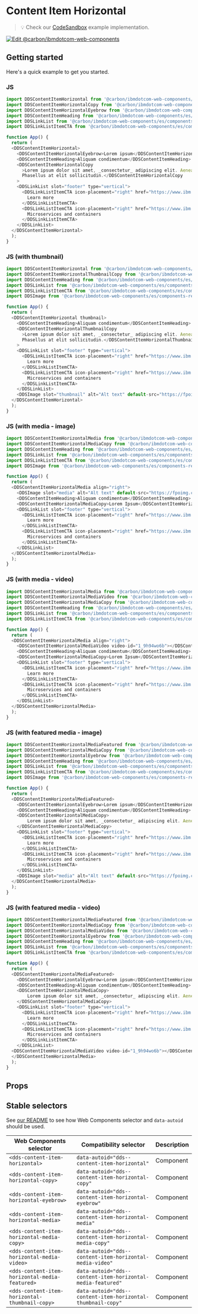 
# Content Item Horizontal
> 💡 Check our
> [CodeSandbox](https://githubbox.com/carbon-design-system/carbon-for-ibm-dotcom/tree/main/packages/web-components/examples/codesandbox/components-react/content-item-horizontal)
> example implementation.

[![Edit @carbon/ibmdotcom-web-components](https://codesandbox.io/static/img/play-codesandbox.svg)](https://githubbox.com/carbon-design-system/carbon-for-ibm-dotcom/tree/main/packages/web-components/examples/codesandbox/components-react/content-item-horizontal)

## Getting started

Here's a quick example to get you started.

### JS

```javascript
import DDSContentItemHorizontal from '@carbon/ibmdotcom-web-components/es/components-react/content-item-horizontal/content-item-horizontal';
import DDSContentItemHorizontalCopy from '@carbon/ibmdotcom-web-components/es/components-react/content-item-horizontal/content-item-horizontal-copy';
import DDSContentItemHorizontalEyebrow from '@carbon/ibmdotcom-web-components/es/components-react/content-item-horizontal/content-item-horizontal-eyebrow';
import DDSContentItemHeading from '@carbon/ibmdotcom-web-components/es/components-react/content-item/content-item-heading';
import DDSLinkList from '@carbon/ibmdotcom-web-components/es/components-react/link-list/link-list';
import DDSLinkListItemCTA from '@carbon/ibmdotcom-web-components/es/components-react/cta/link-list-item-cta';

function App() {
  return (
  <DDSContentItemHorizontal>
    <DDSContentItemHorizontalEyebrow>Lorem ipsum</DDSContentItemHorizontalEyebrow>
    <DDSContentItemHeading>Aliquam condimentum</DDSContentItemHeading>
    <DDSContentItemHorizontalCopy
      >Lorem ipsum dolor sit amet, _consectetur_ adipiscing elit. Aenean et ultricies est. Mauris iaculis eget dolor nec hendrerit.
      Phasellus at elit sollicitudin.</DDSContentItemHorizontalCopy
    >
    <DDSLinkList slot="footer" type="vertical">
      <DDSLinkListItemCTA icon-placement="right" href="https://www.ibm.com" cta-type="local">
        Learn more
      </DDSLinkListItemCTA>
      <DDSLinkListItemCTA icon-placement="right" href="https://www.ibm.com" cta-type="external">
        Microservices and containers
      </DDSLinkListItemCTA>
    </DDSLinkList>
  </DDSContentItemHorizontal>
  );
}
```
### JS (with thumbnail)

```javascript
import DDSContentItemHorizontal from '@carbon/ibmdotcom-web-components/es/components-react/content-item-horizontal/content-item-horizontal';
import DDSContentItemHorizontalThumbnailCopy from '@carbon/ibmdotcom-web-components/es/components-react/content-item-horizontal/content-item-horizontal-thumbnail-copy';
import DDSContentItemHeading from '@carbon/ibmdotcom-web-components/es/components-react/content-item/content-item-heading';
import DDSLinkList from '@carbon/ibmdotcom-web-components/es/components-react/link-list/link-list';
import DDSLinkListItemCTA from '@carbon/ibmdotcom-web-components/es/components-react/cta/link-list-item-cta';
import DDSImage from '@carbon/ibmdotcom-web-components/es/components-react/image/image';

function App() {
  return (
  <DDSContentItemHorizontal thumbnail>
    <DDSContentItemHeading>Aliquam condimentum</DDSContentItemHeading>
    <DDSContentItemHorizontalThumbnailCopy
      >Lorem ipsum dolor sit amet, _consectetur_ adipiscing elit. Aenean et ultricies est. Mauris iaculis eget dolor nec hendrerit.
      Phasellus at elit sollicitudin.</DDSContentItemHorizontalThumbnailCopy
    >
    <DDSLinkList slot="footer" type="vertical">
      <DDSLinkListItemCTA icon-placement="right" href="https://www.ibm.com" cta-type="local">
        Learn more
      </DDSLinkListItemCTA>
      <DDSLinkListItemCTA icon-placement="right" href="https://www.ibm.com" cta-type="external">
        Microservices and containers
      </DDSLinkListItemCTA>
    </DDSLinkList>
    <DDSImage slot="thumbnail" alt="Alt text" default-src="https://fpoimg.com/960x720?text=4:3&bg_color=ee5396&text_color=161616" />
  </DDSContentItemHorizontal>
  );
}
```

### JS (with media - image)

```javascript
import DDSContentItemHorizontalMedia from '@carbon/ibmdotcom-web-components/es/components-react/content-item-horizontal/content-item-horizontal-media';
import DDSContentItemHorizontalMediaCopy from '@carbon/ibmdotcom-web-components/es/components-react/content-item-horizontal/content-item-horizontal-media-copy';
import DDSContentItemHeading from '@carbon/ibmdotcom-web-components/es/components-react/content-item/content-item-heading';
import DDSLinkList from '@carbon/ibmdotcom-web-components/es/components-react/link-list/link-list';
import DDSLinkListItemCTA from '@carbon/ibmdotcom-web-components/es/components-react/cta/link-list-item-cta';
import DDSImage from '@carbon/ibmdotcom-web-components/es/components-react/image/image';

function App() {
  return (
  <DDSContentItemHorizontalMedia align="right">
    <DDSImage slot="media" alt="Alt text" default-src="https://fpoimg.com/960x720?text=4:3&bg_color=ee5396&text_color=161616" />
    <DDSContentItemHeading>Aliquam condimentum</DDSContentItemHeading>
    <DDSContentItemHorizontalMediaCopy>Lorem Ipsum</DDSContentItemHorizontalMediaCopy>
    <DDSLinkList slot="footer" type="vertical">
      <DDSLinkListItemCTA icon-placement="right" href="https://www.ibm.com" cta-type="local">
        Learn more
      </DDSLinkListItemCTA>
      <DDSLinkListItemCTA icon-placement="right" href="https://www.ibm.com" cta-type="external">
        Microservices and containers
      </DDSLinkListItemCTA>
    </DDSLinkList>
  </DDSContentItemHorizontalMedia>
  );
}
```

### JS (with media - video)

```javascript
import DDSContentItemHorizontalMedia from '@carbon/ibmdotcom-web-components/es/components-react/content-item-horizontal/content-item-horizontal-media';
import DDSContentItemHorizontalMediaVideo from '@carbon/ibmdotcom-web-components/es/components-react/content-item-horizontal/content-item-horizontal-media-video';
import DDSContentItemHorizontalMediaCopy from '@carbon/ibmdotcom-web-components/es/components-react/content-item-horizontal/content-item-horizontal-media-copy';
import DDSContentItemHeading from '@carbon/ibmdotcom-web-components/es/components-react/content-item/content-item-heading';
import DDSLinkList from '@carbon/ibmdotcom-web-components/es/components-react/link-list/link-list';
import DDSLinkListItemCTA from '@carbon/ibmdotcom-web-components/es/components-react/cta/link-list-item-cta';

function App() {
  return (
  <DDSContentItemHorizontalMedia align="right">
    <DDSContentItemHorizontalMediaVideo video-id="1_9h94wo6b"></DDSContentItemHorizontalMediaVideo>
    <DDSContentItemHeading>Aliquam condimentum</DDSContentItemHeading>
    <DDSContentItemHorizontalMediaCopy>Lorem Ipsum</DDSContentItemHorizontalMediaCopy>
    <DDSLinkList slot="footer" type="vertical">
      <DDSLinkListItemCTA icon-placement="right" href="https://www.ibm.com" cta-type="local">
        Learn more
      </DDSLinkListItemCTA>
      <DDSLinkListItemCTA icon-placement="right" href="https://www.ibm.com" cta-type="external">
        Microservices and containers
      </DDSLinkListItemCTA>
    </DDSLinkList>
  </DDSContentItemHorizontalMedia>
  );
}
```

### JS (with featured media - image)

```javascript
import DDSContentItemHorizontalMediaFeatured from '@carbon/ibmdotcom-web-components/es/components-react/content-item-horizontal/content-item-horizontal-media-featured';
import DDSContentItemHorizontalMediaCopy from '@carbon/ibmdotcom-web-components/es/components-react/content-item-horizontal/content-item-horizontal-media-copy';
import DDSContentItemHorizontalEyebrow from '@carbon/ibmdotcom-web-components/es/components-react/content-item-horizontal/content-item-horizontal-eyebrow';
import DDSContentItemHeading from '@carbon/ibmdotcom-web-components/es/components-react/content-item/content-item-heading';
import DDSLinkList from '@carbon/ibmdotcom-web-components/es/components-react/link-list/link-list';
import DDSLinkListItemCTA from '@carbon/ibmdotcom-web-components/es/components-react/cta/link-list-item-cta';
import DDSImage from '@carbon/ibmdotcom-web-components/es/components-react/image/image';

function App() {
  return (
  <DDSContentItemHorizontalMediaFeatured>
    <DDSContentItemHorizontalEyebrow>Lorem ipsum</DDSContentItemHorizontalEyebrow>
    <DDSContentItemHeading>Aliquam condimentum</DDSContentItemHeading>
    <DDSContentItemHorizontalMediaCopy>
        Lorem ipsum dolor sit amet, _consectetur_ adipiscing elit. Aenean et ultricies est. Mauris iaculis eget dolor nec hendrerit. Phasellus at elit sollicitudin.
    </DDSContentItemHorizontalMediaCopy>
    <DDSLinkList slot="footer" type="vertical">
      <DDSLinkListItemCTA icon-placement="right" href="https://www.ibm.com" cta-type="local">
        Learn more
      </DDSLinkListItemCTA>
      <DDSLinkListItemCTA icon-placement="right" href="https://www.ibm.com" cta-type="external">
        Microservices and containers
      </DDSLinkListItemCTA>
    </DDSLinkList>
    <DDSImage slot="media" alt="Alt text" default-src="https://fpoimg.com/960x720?text=4:3&bg_color=ee5396&text_color=161616" />
  </DDSContentItemHorizontalMedia>
  );
}
```

### JS (with featured media - video)

```javascript
import DDSContentItemHorizontalMediaFeatured from '@carbon/ibmdotcom-web-components/es/components-react/content-item-horizontal/content-item-horizontal-media-featured';
import DDSContentItemHorizontalMediaCopy from '@carbon/ibmdotcom-web-components/es/components-react/content-item-horizontal/content-item-horizontal-media-copy';
import DDSContentItemHorizontalMediaVideo from '@carbon/ibmdotcom-web-components/es/components-react/content-item-horizontal/content-item-horizontal-media-video';
import DDSContentItemHorizontalEyebrow from '@carbon/ibmdotcom-web-components/es/components-react/content-item-horizontal/content-item-horizontal-eyebrow';
import DDSContentItemHeading from '@carbon/ibmdotcom-web-components/es/components-react/content-item/content-item-heading';
import DDSLinkList from '@carbon/ibmdotcom-web-components/es/components-react/link-list/link-list';
import DDSLinkListItemCTA from '@carbon/ibmdotcom-web-components/es/components-react/cta/link-list-item-cta';

function App() {
  return (
  <DDSContentItemHorizontalMediaFeatured>
    <DDSContentItemHorizontalEyebrow>Lorem ipsum</DDSContentItemHorizontalEyebrow>
    <DDSContentItemHeading>Aliquam condimentum</DDSContentItemHeading>
    <DDSContentItemHorizontalMediaCopy>
        Lorem ipsum dolor sit amet, _consectetur_ adipiscing elit. Aenean et ultricies est. Mauris iaculis eget dolor nec hendrerit. Phasellus at elit sollicitudin.
    </DDSContentItemHorizontalMediaCopy>
    <DDSLinkList slot="footer" type="vertical">
      <DDSLinkListItemCTA icon-placement="right" href="https://www.ibm.com" cta-type="local">
        Learn more
      </DDSLinkListItemCTA>
      <DDSLinkListItemCTA icon-placement="right" href="https://www.ibm.com" cta-type="external">
        Microservices and containers
      </DDSLinkListItemCTA>
    </DDSLinkList>
  <DDSContentItemHorizontalMediaVideo video-id="1_9h94wo6b"></DDSContentItemHorizontalMediaVideo>
  </DDSContentItemHorizontalMedia>
  );
}
```

## Props

<Props of={PropTypesRef} />

## Stable selectors

See [our README](https://github.com/carbon-design-system/carbon-for-ibm-dotcom/tree/main/packages/web-components#stable-selectors-for-analytics-and-integratione2e-testing-in-web-components) to see how Web Components selector and `data-autoid` should be used.

| Web Components selector               | Compatibility selector                                                     | Description |
| ------------------------------------- | -------------------------------------------------------------------------- | ----------- |
| `<dds-content-item-horizontal>`                      | `data-autoid="dds--content-item-horizontal"`                | Component   |
| `<dds-content-item-horizontal-copy>`                 | `data-autoid="dds--content-item-horizontal-copy"`           | Component   |
| `<dds-content-item-horizontal-eyebrow>`              | `data-autoid="dds--content-item-horizontal-eyebrow"`        | Component   |
| `<dds-content-item-horizontal-media>`                | `data-autoid="dds--content-item-horizontal-media"`          | Component   |
| `<dds-content-item-horizontal-media-copy>`           | `data-autoid="dds--content-item-horizontal-media-copy"`     | Component   |
| `<dds-content-item-horizontal-media-video>`          | `data-autoid="dds--content-item-horizontal-media-video"`    | Component   |
| `<dds-content-item-horizontal-media-featured>`       | `data-autoid="dds--content-item-horizontal-media-featured"` | Component   |
| `<dds-content-item-horizontal-thumbnail-copy>`       | `data-autoid="dds--content-item-horizontal-thumbnail-copy"` | Component   |

<Description markdown={contributing} />
